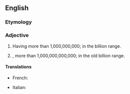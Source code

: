 {{also|multibillion}}
==English==

===Etymology===
{{prefix|multi|billion|lang=en}}

===Adjective===
{{en-adj|-}}

# Having more than 1,000,000,000; in the billion range.
# {{lb|en|in the old numbering system|chiefly|British}}, more than 1,000,000,000,000; in the old billion range.

====Translations====
{{trans-top|having more than 1,000,000,000}}
* French: {{t|fr|multi-billion}}
{{trans-mid}}
* Italian: {{t|it|multi-billione}}
{{trans-bottom}}